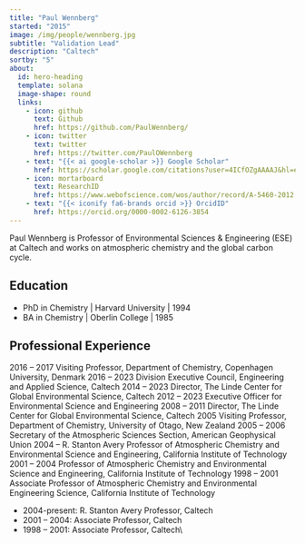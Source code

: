 ```yaml
---
title: "Paul Wennberg"
started: "2015"
image: /img/people/wennberg.jpg
subtitle: "Validation Lead"
description: "Caltech"
sortby: "5"
about:
  id: hero-heading
  template: solana
  image-shape: round
  links:
    - icon: github
      text: Github
      href: https://github.com/PaulWennberg/
    - icon: twitter
      text: twitter
      href: https://twitter.com/PaulOWennberg
    - text: "{{< ai google-scholar >}} Google Scholar"
      href: https://scholar.google.com/citations?user=4ICfOZgAAAAJ&hl=en
    - icon: mortarboard
      text: ResearchID
      href: https://www.webofscience.com/wos/author/record/A-5460-2012
    - text: "{{< iconify fa6-brands orcid >}} OrcidID"
      href: https://orcid.org/0000-0002-6126-3854
---
```

  
Paul Wennberg is Professor of Environmental Sciences & Engineering (ESE) at Caltech and works on atmospheric chemistry and the global carbon cycle.

## Education

- [PhD in Chemistry]{.fw-bold} | Harvard University | 1994
- [BA in Chemistry ]{.fw-bold} | Oberlin College  | 1985

## Professional Experience
2016 – 2017	Visiting Professor, Department of Chemistry, Copenhagen University, Denmark
2016 – 2023	Division Executive Council, Engineering and Applied Science, Caltech
2014 – 2023	Director, The Linde Center for Global Environmental Science, Caltech
2012 –	2023	Executive Officer for Environmental Science and Engineering
2008 – 2011	Director, The Linde Center for Global Environmental Science, Caltech 
2005	Visiting Professor, Department of Chemistry, University of Otago, New Zealand
2005 – 2006	Secretary of the Atmospheric Sciences Section, American Geophysical Union
2004 –	R. Stanton Avery Professor of Atmospheric Chemistry and Environmental Science and Engineering, California Institute of Technology
2001 – 2004	Professor of Atmospheric Chemistry and Environmental Science and Engineering, California Institute of Technology
1998 – 2001	Associate Professor of Atmospheric Chemistry and Environmental Engineering Science, California Institute of Technology

- [2004-present:]{.fw-bold} 	R. Stanton Avery Professor, Caltech 
- [2001 – 2004:]{.fw-bold} 	Associate Professor, Caltech
- [1998 – 2001:]{.fw-bold}	Associate Professor, Caltech\\
